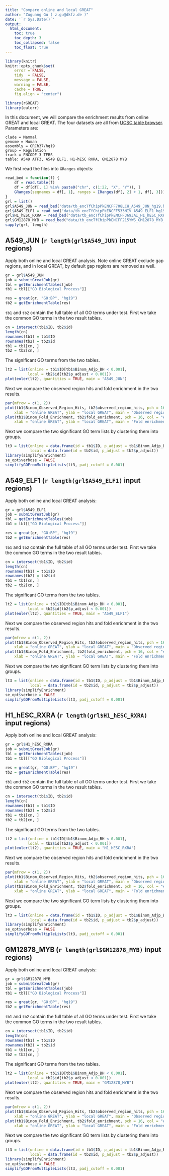 ```yaml
---
title: "Compare online and local GREAT"
author: "Zuguang Gu ( z.gu@dkfz.de )"
date: '`r Sys.Date()`'
output:
  html_document:
    toc: true
    toc_depth: 3
    toc_collapsed: false
    toc_float: true
---
```


```r
library(knitr)
knitr::opts_chunk$set(
    error = FALSE,
    tidy  = FALSE,
    message = FALSE,
    warning = FALSE,
    cache = TRUE,
    fig.align = "center")
```

```r
library(rGREAT)
library(eulerr)
```

In this document, we will compare the enrichment results from online GREAT and local GREAT. The four
datasets are all from [UCSC table browser](https://genome.ucsc.edu/cgi-bin/hgTables). Parameters are:

```
clade = Mammal
genome = Human
assembly = GRCh37/hg19
group = Regulation
track = ENCODE 3 TFBS
table: A549 ATF3, A549 ELF1, H1-hESC RXRA, GM12878 MYB
```

We first read the files into `GRanges` objects:


```r
read_bed = function(f) {
    df = read.table(f)
    df = df[df[, 1] %in% paste0("chr", c(1:22, "X", "Y")), ]
    GRanges(seqnames = df[, 1], ranges = IRanges(df[, 2] + 1, df[, 3]))
}
grl = list()
grl$A549_JUN = read_bed("data/tb_encTfChipPkENCFF708LCH_A549_JUN_hg19.bed")
grl$A549_ELF1 = read_bed("data/tb_encTfChipPkENCFF533NIV_A549_ELF1_hg19.bed")
grl$H1_hESC_RXRA = read_bed("data/tb_encTfChipPkENCFF369JAI_H1_hESC_RXRA_hg19.bed")
grl$GM12878_MYB = read_bed("data/tb_encTfChipPkENCFF215YWS_GM12878_MYB_hg19.bed")
sapply(grl, length)
```


## A549_JUN (`r length(grl$A549_JUN)` input regions)

Apply both online and local GREAT analysis. Note online GREAT exclude gap regions, and in local GREAT, by default gap regions are removed as well.

```r
gr = grl$A549_JUN
job = submitGreatJob(gr)
tbl = getEnrichmentTables(job)
tb1 = tbl[["GO Biological Process"]]

res = great(gr, "GO:BP", "hg19")
tb2 = getEnrichmentTable(res)
```

`tb1` and `tb2` contain the full table of all GO terms under test. First we take the common GO terms in the two result tables.

```r
cn = intersect(tb1$ID, tb2$id)
length(cn)
rownames(tb1) = tb1$ID
rownames(tb2) = tb2$id
tb1 = tb1[cn, ]
tb2 = tb2[cn, ]
```

The significant GO terms from the two tables.

```r
lt2 = list(online = tb1$ID[tb1$Binom_Adjp_BH < 0.001],
          local = tb2$id[tb2$p_adjust < 0.001])
plot(euler(lt2), quantities = TRUE, main = "A549_JUN")
```

Next we compare the observed region hits and fold enrichment in the two results.

```r
par(mfrow = c(1, 2))
plot(tb1$Binom_Observed_Region_Hits, tb2$observed_region_hits, pch = 16, col = "#00000010",
    xlab = "online GREAT", ylab = "local GREAT", main = "Observed region hits")
plot(tb1$Binom_Fold_Enrichment, tb2$fold_enrichment, pch = 16, col = "#00000010",
    xlab = "online GREAT", ylab = "local GREAT", main = "Fold enrichment")
```


Next we compare the two significant GO term lists by clustering them into groups.

```r
lt3 = list(online = data.frame(id = tb1$ID, p_adjust = tb1$Binom_Adjp_BH), 
           local = data.frame(id = tb2$id, p_adjust = tb2$p_adjust))
library(simplifyEnrichment)
se_opt$verbose = FALSE
simplifyGOFromMultipleLists(lt3, padj_cutoff = 0.001)
```



## A549_ELF1 (`r length(grl$A549_ELF1)` input regions)

Apply both online and local GREAT analysis:

```r
gr = grl$A549_ELF1
job = submitGreatJob(gr)
tbl = getEnrichmentTables(job)
tb1 = tbl[["GO Biological Process"]]

res = great(gr, "GO:BP", "hg19")
tb2 = getEnrichmentTable(res)
```

`tb1` and `tb2` contain the full table of all GO terms under test. First we take the common GO terms in the two result tables.

```r
cn = intersect(tb1$ID, tb2$id)
length(cn)
rownames(tb1) = tb1$ID
rownames(tb2) = tb2$id
tb1 = tb1[cn, ]
tb2 = tb2[cn, ]
```

The significant GO terms from the two tables.

```r
lt2 = list(online = tb1$ID[tb1$Binom_Adjp_BH < 0.001],
          local = tb2$id[tb2$p_adjust < 0.001])
plot(euler(lt2), quantities = TRUE, main = "A549_ELF1")
```

Next we compare the observed region hits and fold enrichment in the two results.

```r
par(mfrow = c(1, 2))
plot(tb1$Binom_Observed_Region_Hits, tb2$observed_region_hits, pch = 16, col = "#00000010",
    xlab = "online GREAT", ylab = "local GREAT", main = "Observed region hits")
plot(tb1$Binom_Fold_Enrichment, tb2$fold_enrichment, pch = 16, col = "#00000010",
    xlab = "online GREAT", ylab = "local GREAT", main = "Fold enrichment")
```


Next we compare the two significant GO term lists by clustering them into groups.

```r
lt3 = list(online = data.frame(id = tb1$ID, p_adjust = tb1$Binom_Adjp_BH), 
           local = data.frame(id = tb2$id, p_adjust = tb2$p_adjust))
library(simplifyEnrichment)
se_opt$verbose = FALSE
simplifyGOFromMultipleLists(lt3, padj_cutoff = 0.001)
```


## H1_hESC_RXRA (`r length(grl$H1_hESC_RXRA)` input regions)

Apply both online and local GREAT analysis:

```r
gr = grl$H1_hESC_RXRA
job = submitGreatJob(gr)
tbl = getEnrichmentTables(job)
tb1 = tbl[["GO Biological Process"]]

res = great(gr, "GO:BP", "hg19")
tb2 = getEnrichmentTable(res)
```


`tb1` and `tb2` contain the full table of all GO terms under test. First we take the common GO terms in the two result tables.

```r
cn = intersect(tb1$ID, tb2$id)
length(cn)
rownames(tb1) = tb1$ID
rownames(tb2) = tb2$id
tb1 = tb1[cn, ]
tb2 = tb2[cn, ]
```

The significant GO terms from the two tables.


```r
lt2 = list(online = tb1$ID[tb1$Binom_Adjp_BH < 0.001],
          local = tb2$id[tb2$p_adjust < 0.001])
plot(euler(lt2), quantities = TRUE, main = "H1_hESC_RXRA")
```

Next we compare the observed region hits and fold enrichment in the two results.

```r
par(mfrow = c(1, 2))
plot(tb1$Binom_Observed_Region_Hits, tb2$observed_region_hits, pch = 16, col = "#00000010",
    xlab = "online GREAT", ylab = "local GREAT", main = "Observed region hits")
plot(tb1$Binom_Fold_Enrichment, tb2$fold_enrichment, pch = 16, col = "#00000010",
    xlab = "online GREAT", ylab = "local GREAT", main = "Fold enrichment")
```


Next we compare the two significant GO term lists by clustering them into groups.

```r
lt3 = list(online = data.frame(id = tb1$ID, p_adjust = tb1$Binom_Adjp_BH), 
           local = data.frame(id = tb2$id, p_adjust = tb2$p_adjust))
library(simplifyEnrichment)
se_opt$verbose = FALSE
simplifyGOFromMultipleLists(lt3, padj_cutoff = 0.001)
```



## GM12878_MYB (`r length(grl$GM12878_MYB)` input regions)

Apply both online and local GREAT analysis:

```r
gr = grl$GM12878_MYB
job = submitGreatJob(gr)
tbl = getEnrichmentTables(job)
tb1 = tbl[["GO Biological Process"]]

res = great(gr, "GO:BP", "hg19")
tb2 = getEnrichmentTable(res)
```


`tb1` and `tb2` contain the full table of all GO terms under test. First we take the common GO terms in the two result tables.

```r
cn = intersect(tb1$ID, tb2$id)
length(cn)
rownames(tb1) = tb1$ID
rownames(tb2) = tb2$id
tb1 = tb1[cn, ]
tb2 = tb2[cn, ]
```

The significant GO terms from the two tables.


```r
lt2 = list(online = tb1$ID[tb1$Binom_Adjp_BH < 0.001],
          local = tb2$id[tb2$p_adjust < 0.001])
plot(euler(lt2), quantities = TRUE, main = "GM12878_MYB")
```

Next we compare the observed region hits and fold enrichment in the two results.

```r
par(mfrow = c(1, 2))
plot(tb1$Binom_Observed_Region_Hits, tb2$observed_region_hits, pch = 16, col = "#00000010",
    xlab = "online GREAT", ylab = "local GREAT", main = "Observed region hits")
plot(tb1$Binom_Fold_Enrichment, tb2$fold_enrichment, pch = 16, col = "#00000010",
    xlab = "online GREAT", ylab = "local GREAT", main = "Fold enrichment")
```


Next we compare the two significant GO term lists by clustering them into groups.

```r
lt3 = list(online = data.frame(id = tb1$ID, p_adjust = tb1$Binom_Adjp_BH), 
           local = data.frame(id = tb2$id, p_adjust = tb2$p_adjust))
library(simplifyEnrichment)
se_opt$verbose = FALSE
simplifyGOFromMultipleLists(lt3, padj_cutoff = 0.001)
```

